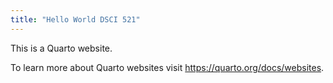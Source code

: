 ```yaml
---
title: "Hello World DSCI 521"
---
```


This is a Quarto website.

To learn more about Quarto websites visit <https://quarto.org/docs/websites>.
